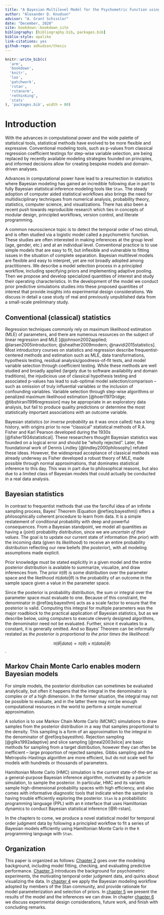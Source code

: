 ```yaml
---
title: "A Bayesian Multilevel Model for the Psychometric Function using R and Stan"
author: "Alexander D. Knudson"
advisor: "A. Grant Schissler"
date: "December, 2020"
site: bookdown::bookdown_site
bibliography: [bibliography.bib, packages.bib]
biblio-style: apalike
link-citations: yes
github-repo: adkudson/thesis
---
```


```r
knitr::write_bib(c(
  'arm',
  'bookdown', 
  'knitr', 
  'loo',
  'patchwork',
  'rstan', 
  'rstanarm', 
  'rethinking', 
  'stats' 
), 'packages.bib', width = 80)
```


# Introduction {#intro}


With the advances in computational power and the wide palette of statistical tools, statistical methods have evolved to be more flexible and expressive. Conventional modeling tools, such as p-values from classical regression coefficient testings for step-wise variable selection, are being replaced by recently available modeling strategies founded on principles, and informed decisions allow for creating bespoke models and domain-driven analyses.


Advances in computational power have lead to a resurrection in statistics where Bayesian modeling has gained an incredible following due in part to fully Bayesian statistical inference modeling tools like `Stan`. The steady adoption of computer aided statistical workflows also brings the need for multidisciplinary techniques from numerical analysis, probability theory, statistics, computer science, and visualizations. There has also been a recent push towards reproducible research which ties in concepts of modular design, principled workflows, version control, and literate programming.


A common neuroscience topic is to detect the temporal order of two stimuli, and is often studied via a logistic model called a psychometric function. These studies are often interested in making inferences at the group level (age, gender, etc.) and at an individual level. Conventional practice is to use simple models that are easy to fit, but inflexible and vulnerable to fitting issues in the situation of complete separation. Bayesian multilevel models are flexible and easy to interpret, yet are not broadly adopted among practitioners. We describe a model selection process in a principled workflow, including specifying priors and implementing adaptive pooling. Then we propose and develop specialized quantities of interest and study their operating characteristics. In the development of the model we conduct prior predictive simulations studies into these proposed quantities of interest that provide insights into experimental design considerations. We discuss in detail a case study of real and previously unpublished data from a small-scale preliminary study.


## Conventional (classical) statistics


Regression techniques commonly rely on maximum likelihood estimation (MLE) of parameters, and there are numerous resources on the subject of linear regression and MLE [@johnson2002applied; @larsen2005introduction; @sheather2009modern; @navidi2015statistics]. Most introductory courses on statistics and regression describe frequentist-centered methods and estimation such as MLE, data transformations, hypothesis testing, residual analysis/goodness-of-fit tests, and model variable selection through coefficient testing. While these methods are well studied and broadly applied (largely due to software availability and domain traditions), the injudicious use of classical hypothesis testing and associated p-values has lead to sub-optimal model selection/comparison -- such as omission of truly influential variables or the inclusion of confounding variables. Variable selection through step-wise algorithms or penalized maximum likelihood estimation [@hoerl1970ridge; @tibshirani1996regression] may be appropriate in an exploratory data analysis, but fail to produce quality predictions or determine the most statistically important associations with an outcome variable.


Bayesian statistics (or _inverse probability_ as it was once called) has a long history, with origins prior to now "classical" statistical methods of R.A. Fisher and Karl Pearson developed during the 1930s [@fisher1934statistical]. These researchers thought Bayesian statistics was founded on a logical error and should be "wholly rejected". Later, the foundational work of Dennis Lindley [@lindley2000philosophy] refuted these ideas. However, the widespread acceptance of classical methods was already underway as Fisher developed a robust theory of MLE, made possible through normal approximations, that dominates statistical inference to this day. This was in part due to philosophical reasons, but also due to a limited class of Bayesian models that could actually be conducted in a real data analysis.


## Bayesian statistics


In contrast to frequentist methods that use the fanciful idea of an infinite sampling process, Bayes' Theorem (Equation \@ref(eq:bayesthm)) offers a philosophically coherent procedure to learn from data. It is a simple restatement of conditional probability with deep and powerful consequences. From a Bayesian standpoint, we model all quantities as having a (joint) probability distribution, since we are _uncertain of their values_. The goal is to update our current state of information (the _prior_) with the incoming data (given its _likelihood_) to receive an entire probability distribution reflecting our new beliefs (the _posterior_), with all modeling assumptions made explicit.


\begin{equation}
  P(\theta | data) = \frac{P(data | \theta) P(\theta)}{\int_\Omega P(data | \theta) P(\theta) d\theta}
  (\#eq:bayesthm)
\end{equation}


Prior knowledge must be stated explicitly in a given model and the entire posterior distribution is available to summarize, visualize, and draw inferences from.  The prior $\pi(\theta)$ is some distribution over the parameter space and the likelihood $\pi(data | \theta)$ is the probability of an outcome in the sample space given a value in the parameter space.


Since the posterior is probability distribution, the sum or integral over the parameter space must evaluate to one. Because of this constraint, the denominator in \@ref(eq:bayesthm) acts as a scale factor to ensure that the posterior is valid. Computing this integral for multiple parameters was the major roadblock to the practical application of Bayesian statistics, but as we describe below, using computers to execute cleverly designed algorithms, the denominator need not be evaluated. Further, since it evaluates to a constant, it is generally omitted. And so Bayes' Theorem can be informally restated as _the posterior is proportional to the prior times the likelihood_:


$$\pi(\theta \vert data) \propto \pi(\theta) \times \pi(data \vert \theta)$$.


## Markov Chain Monte Carlo enables modern Bayesian models


For simple models, the posterior distribution can sometimes be evaluated analytically, but often it happens that the integral in the denominator is complex or of a high dimension. In the former situation, the integral may not be possible to evaluate, and in the latter there may not be enough computational resources in the world to perform a simple numerical approximation.


A solution is to use Markov Chain Monte Carlo (MCMC) simulations to draw samples from the posterior distribution in a way that samples proportional to the density. This sampling is a form of an approximation to the integral in the denominator of \@ref(eq:bayesthm). Rejection sampling [@gilks1992adaptive] and slice sampling [@neal2003slice] are basic methods for sampling from a target distribution, however they can often be inefficient -- large proportion of rejected samples. Gibbs sampling and the Metropolis-Hastings algorithm are more efficient, but do not scale well for models with hundreds or thousands of parameters.


Hamiltonian Monte Carlo (HMC) simulation is the current state-of-the-art as a general-purpose Bayesian inference algorithm, motivated by a particle simulation, to sample the posterior. In particular, HMC and its variants sample high-dimensional probability spaces with high efficiency, and also comes with informative diagnostic tools that indicate when the sampler is having trouble efficiently exploring the posterior. `Stan` is a probabilistic programming language (PPL) with an `R` interface that uses Hamiltonian dynamics to conduct Bayesian statistical inference [@R-rstan].


In the chapters to come, we produce a novel statistical model for temporal order judgment data by following a principled workflow to fit a series of Bayesian models efficiently using Hamiltonian Monte Carlo in the `R` programming language with `Stan`.


## Organization

This paper is organized as follows: [Chapter 2](#methods) goes over the modeling background, including model fitting, checking, and evaluating predictive performance. [Chapter 3](#data) introduces the background for psychometric experiments, the motivating temporal order judgment data, and quirks about visualizing the data. In [chapter 4](#application) we apply the Bayesian modeling workflow adopted by members of the Stan community, and provide rationale for model parameterization and selection of priors. In [chapter 5](#results) we present the results of the model and the inferences we can draw. In chapter [chapter 6](#conclusion) we discuss experimental design considerations, future work, and finish with concluding remarks.
